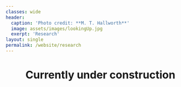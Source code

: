 ```yaml
---
classes: wide
header:
  caption: 'Photo credit: **M. T. Hallworth**'
  image: assets/images/lookingUp.jpg
  exerpt: 'Research'
layout: single
permalink: /website/research
---
```

<div style="text-align:center">
<h1> Currently under construction </h1>
</div>